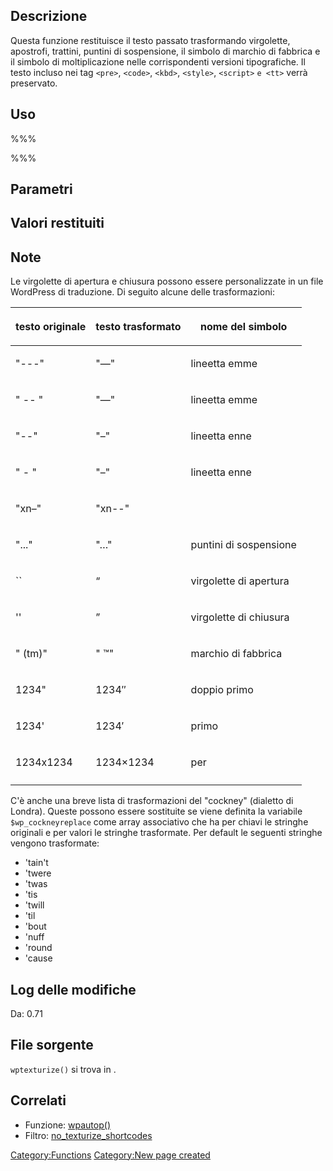 {{Languages|
{{en|Function Reference/wptexturize}}
{{it|Riferimento funzioni/wptexturize}}
}}

{{Stub}}

== Descrizione ==

Questa funzione restituisce il testo passato trasformando virgolette, apostrofi, trattini, puntini di sospensione, il simbolo di marchio di fabbrica e il simbolo di moltiplicazione nelle corrispondenti versioni tipografiche. Il testo incluso nei tag <tt><nowiki><pre></nowiki></tt>, <tt><nowiki><code></nowiki></tt>, <tt><nowiki><kbd></nowiki></tt>, <tt><nowiki><style></nowiki></tt>, <tt><nowiki><script></nowiki></tt> <tt><nowiki> e <tt></nowiki></tt> verrà preservato.

== Uso ==

%%% <?php wptexturize( $text ); ?> %%%

== Parametri ==
{{it:Parameter|$text|string|Il testo da formattare.}}

== Valori restituiti ==
{{it:Return||string|La stringa modificata con l'utilizzo dei riferimenti ai caratteri HTML numerici.}}

== Note ==

Le virgolette di apertura e chiusura possono essere personalizzate in un file WordPress di traduzione. Di seguito alcune delle trasformazioni:

{|
! testo originale !! testo trasformato !! nome del simbolo
|-
| "---" || "&#8212;" || lineetta emme
|-
| " -- " || "&#8212;" || lineetta emme
|-
| "--" || "&#8211;" || lineetta enne
|-
| " - " || "&#8211;" || lineetta enne 
|-
| "xn&#8211;" || "xn--" || 
|-
| "..." || "&#8230;" || puntini di sospensione
|-
| `` || &#8220; || virgolette di apertura
|-
| <nowiki>''</nowiki> || &#8221; || virgolette di chiusura
|-
| " (tm)" || " &#8482;" || marchio di fabbrica
|-
| 1234" || 1234&#8243; || doppio primo
|-
| 1234' || 1234&#8242; || primo
|-
| 1234x1234 || 1234&#215;1234 || per
|-
|}


C'è anche una breve lista di trasformazioni del "cockney" (dialetto di Londra). Queste possono essere sostituite se viene definita la variabile <tt>$wp_cockneyreplace</tt> come array associativo che ha per chiavi le stringhe originali e per valori le stringhe trasformate. Per default le seguenti stringhe vengono trasformate:
* 'tain't
* 'twere
* 'twas
* 'tis
* 'twill
* 'til
* 'bout
* 'nuff
* 'round
* 'cause

== Log delle modifiche ==
Da: 0.71

== File sorgente ==
<tt>wptexturize()</tt> si trova in {{Trac|wp-includes/formatting.php}}.

== Correlati ==

* Funzione: [[it:Riferimento funzioni/wpautop|wpautop()]]
* Filtro: [[it:Le API dei Plugin/Riferimento filtri/no_texturize_shortcodes|no_texturize_shortcodes]]

{{it:Tag Footer}}

[[Category:Functions]]
[[Category:New page created]]